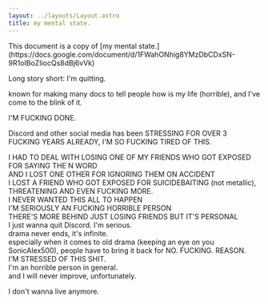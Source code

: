 ```yaml
---
layout: ../layouts/Layout.astro
title: my mental state.
---
```



<div class="notification">
	This document is a copy of [my mental state.](https://docs.google.com/document/d/1FWahONhig8YMzDbCDxSN-9R1oIBoZIiocQs8dBj6vVk)
</div>

Long story short: I'm quitting.

known for making many docs to tell people how is my life (horrible), and I've come to the blink of it.

I'M FUCKING DONE.

Discord and other social media has been STRESSING FOR OVER 3 FUCKING YEARS ALREADY, I'M SO FUCKING TIRED OF THIS.

I HAD TO DEAL WITH LOSING ONE OF MY FRIENDS WHO GOT EXPOSED FOR SAYING THE N WORD  
AND I LOST ONE OTHER FOR IGNORING THEM ON ACCIDENT  
I LOST A FRIEND WHO GOT EXPOSED FOR SUICIDEBAITING (not metallic), THREATENING AND EVEN FUCKING MORE.  
I NEVER WANTED THIS ALL TO HAPPEN  
I'M SERIOUSLY AN FUCKING HORRIBLE PERSON  
THERE'S MORE BEHIND JUST LOSING FRIENDS BUT IT'S PERSONAL  
I just wanna quit Discord. I'm serious.  
drama never ends, it's infinite.  
especially when it comes to old drama (keeping an eye on you SonicAlex500), people have to bring it back for NO. FUCKING. REASON.  
I'M STRESSED OF THIS SHIT.  
I'm an horrible person in general.  
and I will never improve, unfortunately.  

I don't wanna live anymore.
